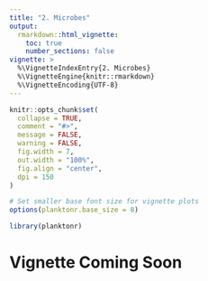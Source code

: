 ```yaml
---
title: "2. Microbes"
output: 
  rmarkdown::html_vignette:
    toc: true
    number_sections: false
vignette: >
  %\VignetteIndexEntry{2. Microbes}
  %\VignetteEngine{knitr::rmarkdown}
  %\VignetteEncoding{UTF-8}
---
```



```r
knitr::opts_chunk$set(
  collapse = TRUE,
  comment = "#>",
  message = FALSE,
  warning = FALSE,
  fig.width = 7,
  out.width = "100%",
  fig.align = "center",
  dpi = 150
)

# Set smaller base font size for vignette plots
options(planktonr.base_size = 8)
```

```r
library(planktonr)
```

# Vignette Coming Soon

